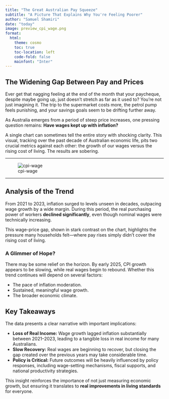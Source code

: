 ```yaml
---
title: "The Great Australian Pay Squeeze"
subtitle: "A Picture That Explains Why You're Feeling Poorer"
author: "Samuel Shamiri"
date: "today"
image: preview_cpi_wage.png
format: 
  html:
    theme: cosmo
    toc: true
    toc-location: left
    code-fold: false
    mainfont: "Inter"
---
```


## The Widening Gap Between Pay and Prices

Ever get that nagging feeling at the end of the month that your paycheque, despite maybe going up, just doesn't stretch as far as it used to? You're not just imagining it. The trip to the supermarket costs more, the petrol pump feels punishing, and your savings goals seem to be drifting further away.

As Australia emerges from a period of steep price increases, one pressing question remains: **Have wages kept up with inflation?**

A single chart can sometimes tell the entire story with shocking clarity. This visual, tracking over the past decade of Australian economic life, pits two crucial metrics against each other: the growth of our wages versus the rising cost of living. The results are sobering.

------------------------------------------------------------------------

![cpi-wage](preview_cpi_wage.png)

------------------------------------------------------------------------

## Analysis of the Trend

From 2021 to 2023, inflation surged to levels unseen in decades, outpacing wage growth by a wide margin. During this period, the real purchasing power of workers **declined significantly**, even though nominal wages were technically increasing.

This wage-price gap, shown in stark contrast on the chart, highlights the pressure many households felt—where pay rises simply didn’t cover the rising cost of living.

### A Glimmer of Hope?

There may be some relief on the horizon. By early 2025, CPI growth appears to be slowing, while real wages begin to rebound. Whether this trend continues will depend on several factors:

-   The pace of inflation moderation.
-   Sustained, meaningful wage growth.
-   The broader economic climate.

## Key Takeaways

The data presents a clear narrative with important implications:

-   **Loss of Real Income:** Wage growth lagged inflation substantially between 2021–2023, leading to a tangible loss in real income for many Australians.
-   **Slow Recovery:** Real wages are beginning to recover, but closing the gap created over the previous years may take considerable time.
-   **Policy is Critical:** Future outcomes will be heavily influenced by policy responses, including wage-setting mechanisms, fiscal supports, and national productivity strategies.

This insight reinforces the importance of not just measuring economic growth, but ensuring it translates to **real improvements in living standards** for everyone.
